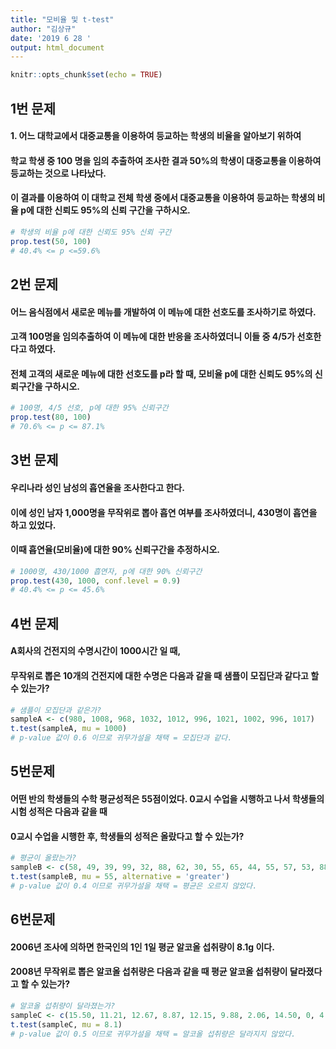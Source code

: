 ```yaml
---
title: "모비율 및 t-test"
author: "김상규"
date: '2019 6 28 '
output: html_document
---
```


```r
knitr::opts_chunk$set(echo = TRUE)
```

## 1번 문제
#### 1. 어느 대학교에서 대중교통을 이용하여 등교하는 학생의 비율을 알아보기 위하여 
#### 학교 학생 중 100 명을 임의 추출하여 조사한 결과 50%의 학생이 대중교통을 이용하여 등교하는 것으로 나타났다.
#### 이 결과를 이용하여 이 대학교 전체 학생 중에서 대중교통을 이용하여 등교하는 학생의 비율 p에 대한 신뢰도 95%의 신뢰 구간을 구하시오.
```r
# 학생의 비율 p에 대한 신뢰도 95% 신뢰 구간
prop.test(50, 100)
# 40.4% <= p <=59.6%
```
  
## 2번 문제
#### 어느 음식점에서 새로운 메뉴를 개발하여 이 메뉴에 대한 선호도를 조사하기로 하였다.
#### 고객 100명을 임의추출하여 이 메뉴에 대한 반응을 조사하였더니 이들 중 4/5가 선호한다고 하였다.
#### 전체 고객의 새로운 메뉴에 대한 선호도를 p라 할 때, 모비율 p에 대한 신뢰도 95%의 신뢰구간을 구하시오.
```r
# 100명, 4/5 선호, p에 대한 95% 신뢰구간
prop.test(80, 100)
# 70.6% <= p <= 87.1%
```
  
## 3번 문제
#### 우리나라 성인 남성의 흡연율을 조사한다고 한다. 
#### 이에 성인 남자 1,000명을 무작위로 뽑아 흡연 여부를 조사하였더니, 430명이 흡연을 하고 있었다.
#### 이때 흡연율(모비율)에 대한 90% 신뢰구간을 추정하시오.
```r
# 1000명, 430/1000 흡연자, p에 대한 90% 신뢰구간
prop.test(430, 1000, conf.level = 0.9)
# 40.4% <= p <= 45.6%
```
  
## 4번 문제
#### A회사의 건전지의 수명시간이 1000시간 일 때, 
#### 무작위로 뽑은 10개의 건전지에 대한 수명은 다음과 같을 때 샘플이 모집단과 같다고 할 수 있는가?
```r
# 샘플이 모집단과 같은가?
sampleA <- c(980, 1008, 968, 1032, 1012, 996, 1021, 1002, 996, 1017)
t.test(sampleA, mu = 1000)
# p-value 값이 0.6 이므로 귀무가설을 채택 = 모집단과 같다.
```
  
## 5번문제
#### 어떤 반의 학생들의 수학 평균성적은 55점이었다. 0교시 수업을 시행하고 나서 학생들의 시험 성적은 다음과 같을 때
#### 0교시 수업을 시행한 후, 학생들의 성적은 올랐다고 할 수 있는가?
```r
# 평균이 올랐는가?
sampleB <- c(58, 49, 39, 99, 32, 88, 62, 30, 55, 65, 44, 55, 57, 53, 88, 42, 39)
t.test(sampleB, mu = 55, alternative = 'greater')
# p-value 값이 0.4 이므로 귀무가설을 채택 = 평균은 오르지 않았다.
```
  
## 6번문제
#### 2006년 조사에 의하면 한국인의 1인 1일 평균 알코올 섭취량이 8.1g 이다.
#### 2008년 무작위로 뽑은 알코올 섭취량은 다음과 같을 때 평균 알코올 섭취량이 달라졌다고 할 수 있는가?
```r
# 알코올 섭취량이 달라졌는가?
sampleC <- c(15.50, 11.21, 12.67, 8.87, 12.15, 9.88, 2.06, 14.50, 0, 4.97)
t.test(sampleC, mu = 8.1)
# p-value 값이 0.5 이므로 귀무가설을 채택 = 알코올 섭취량은 달라지지 않았다.
```

